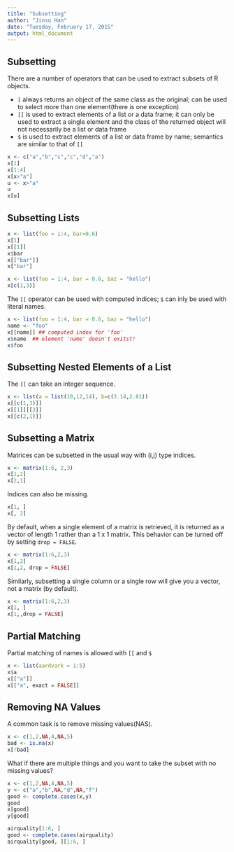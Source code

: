 ```yaml
---
title: "Subsetting"
author: "Jinsu Han"
date: "Tuesday, February 17, 2015"
output: html_document
---
```


## Subsetting

There are a number of operators that can be used to extract subsets of R objects.  

* `[` always returns an object of the same class as the original; can be used to select more than one element(there is one exception)  
* `[[` is used to extract elements of a list or a data frame; it can only be used to extract a single element and the class of the returned object will not necessarily be a list or data frame  
* `$` is used to extract elements of a list or data frame by name; semantics are similar to that of `[[`  

```r
x <- c("a","b","c","c","d","a")
x[1]
x[1:4]
x[x>"a"]
u <- x>"a"
u
x[u]
```

## Subsetting Lists
```r
x <- list(foo = 1:4, bar=0.6)
x[1]
x[[1]]
x$bar
x[["bar"]]
x["bar"]
```

```r
x <- list(foo = 1:4, bar = 0.6, baz = "hello")
x[c(1,3)]
```

The `[[` operator can be used with computed indices; `$` can inly be used with literal names.  
```r
x <- list(foo = 1:4, bar = 0.6, baz = "hello")
name <- "foo"
x[[name]] ## computed index for 'foo'
x$name  ## element 'name' doesn't exitst!
x$foo
```

## Subsetting Nested Elements of a List
The `[[` can take an integer sequence.
```r
x <- list(a = list(10,12,14), b=c(3.14,2.81))
x[[c(1,3)]]
x[[1]][[3]]
x[[c(2,1)]]
```

## Subsetting a Matrix

Matrices can be subsetted in the usual way with (i,j) type indices.  
```r
x <- matrix(1:6, 2,3)
x[1,2]
x[2,1]
```
Indices can also be missing.
```r
x[1, ]
x[, 2]
```
By default, when a single element of a matrix is retrieved, it is returned as a vector of length 1 rather than a 1 x 1 matrix. This behavior can be turned off by setting `drop = FALSE`.

```r
x <- matrix(1:6,2,3)
x[1,2]
x[1,2, drop = FALSE]
```
Similarly, subsetting a single column or a single row will give you a vector, not a matrix (by default).
```r
x <- matrix(1:6,2,3)
x[1, ]
x[1,,drop = FALSE]
```

## Partial Matching
Partial matching of names is allowed with `[[` and `$`
```r
x <- list(aardvark = 1:5)
x$a
x[["a"]]
x[["a", exact = FALSE]]
```
## Removing NA Values
A common task is to remove missing values(NAS).
```r
x <- c(1,2,NA,4,NA,5)
bad <- is.na(x)
x[!bad]
```
What if there are multiple things and you want to take the subset with no missing values?
```r
x <- c(1,2,NA,4,NA,5)
y <- c("a","b",NA,"d",NA,"f")
good <- complete.cases(x,y)
good
x[good]
y[good]

airquality[1:6, ]
good <- complete.cases(airquality)
airquality[good, ][1:6, ]
```
